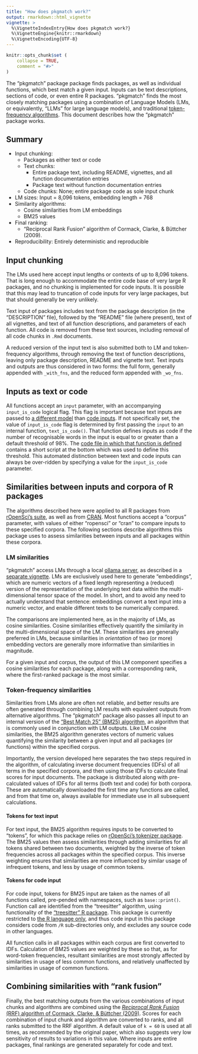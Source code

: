 ```yaml
---
title: "How does pkgmatch work?"
output: rmarkdown::html_vignette
vignette: >
  %\VignetteIndexEntry{How does pkgmatch work?}
  %\VignetteEngine{knitr::rmarkdown}
  %\VignetteEncoding{UTF-8}
---
```


```r
knitr::opts_chunk$set (
    collapse = TRUE,
    comment = "#>"
)
```

The "pkgmatch" package package finds packages, as well as individual functions,
which best match a given input. Inputs can be text descriptions, sections of
code, or even entire R packages. "pkgmatch" finds the most closely matching
packages using a combination of Language Models (LMs, or equivalently, "LLMs"
for large language models), and traditional [token-frequency
algorithms](https://en.wikipedia.org/wiki/Okapi_BM25). This document describes
how the "pkgmatch" package works.

## Summary

- Input chunking:
    - Packages as either text or code
    - Text chunks:
        - Entire package text, including README, vignettes, and all function documentation entries
        - Package text without function documentation entries
    - Code chunks: None; entire package code as sole input chunk
- LM sizes: Input = 8,096 tokens, embedding length = 768
- Similarity algorithms:
    - Cosine similarities from LM embeddings
    - BM25 values
- Final ranking:
    - "Reciprocal Rank Fusion" algorithm of Cormack, Clarke, & Büttcher (2009).
- Reproducibility: Entirely deterministic and reproducible

## Input chunking

The LMs used here accept input lengths or contexts of up to 8,096 tokens.
That is long enough to accommodate the entire code base of very large R
packages, and no chunking is implemented for code inputs. It is possible that
this may lead to truncation of code inputs for very large packages, but that
should generally be very unlikely.

Text input of packages includes text from the package description (in the
"DESCRIPTION" file), followed by the "README" file (where present), text of all
vignettes, and text of all function descriptions, and parameters of each
function. All code is removed from these text sources, including removal of all
code chunks in `.Rmd` documents.

A reduced version of the input text is also submitted both to LM and
token-frequency algorithms, through removing the text of function descriptions,
leaving only package description, README and vignette text. Text inputs and
outputs are thus considered in two forms: the full form, generally appended
with `_with_fns`, and the reduced form appended with `_wo_fns`.


## Inputs as text or code

All functions accept an `input` parameter, with an accompanying `input_is_code`
logical flag. This flag is important because text inputs are passed to [a
different model](https://huggingface.co/jinaai/jina-embeddings-v2-base-en) than
[code inputs](https://huggingface.co/jinaai/jina-embeddings-v2-base-code). If
not specifically set, the value of `input_is_code` flag is determined by first
passing the `input` to an internal function, `text_is_code()`. That function
defines inputs as code if the number of recognisable words in the input is
equal to or greater than a default threshold of 98%. The [code file in which
that function is
defined](https://github.com/ropensci-review-tools/pkgmatch/blob/main/R/utils.R)
contains a short script at the bottom which was used to define this threshold.
This automated distinction between text and code inputs can always be
over-ridden by specifying a value for the `input_is_code` parameter.

## Similarities between inputs and corpora of R packages

The algorithms described here were applied to all R packages from [rOpenSci's
suite](https://ropensci.org/packages), as well as from
[CRAN](https://cran.r-project.org). Most functions accept a "corpus" parameter,
with values of either "ropensci" or "cran" to compare inputs to these specified
corpora. The following sections describe algorithms this package uses to assess
similarities between inputs and all packages within these corpora.

### LM similarities

"pkgmatch" access LMs through a local [ollama server](https://ollama.com), as
described in a [separate
vignette](https://docs.ropensci.org/pkgmatch/articles/B_ollama.html).
LMs are exclusively used here to generate "embeddings", which are numeric
vectors of a fixed length representing a (reduced) version of the
representation of the underlying text data within the multi-dimensional tensor
space of the model. In short, and to avoid any need to actually understand that
sentence: embeddings convert a text input into a numeric vector, and enable
different texts to be numerically compared.

The comparisons are implemented here, as in the majority of LMs, as cosine
similarities. Cosine similarities effectively quantify the similarity in the
multi-dimensional space of the LM. These similarities are generally preferred
in LMs, because similarities in *orientation* of two (or more) embedding
vectors are generally more informative than similarities in magnitude.

For a given input and corpus, the output of this LM component specifies a
cosine similarities for each package, along with a corresponding rank, where
the first-ranked package is the most similar.

### Token-frequency similarities

Similarities from LMs alone are often not reliable, and better results are
often generated through combining LM results with equivalent outputs from
alternative algorithms. The "pkgmatch" package also passes all input to an
internal version of the ["Best Match 25" (BM25)
algorithm](https://en.wikipedia.org/wiki/Okapi_BM25), an algorithm that is
commonly used in conjunction with LM outputs. Like LM cosine similarities,
the BM25 algorithm generates vectors of numeric values quantifying the
similarity between a given input and all packages (or functions) within the
specified corpus.

Importantly, the version developed here separates the two steps required in the
algorithm, of calculating inverse document frequencies (IDFs) of all terms in
the specified corpora, and then using those IDFs to calculate final scores for
input documents. The package is distributed along with pre-calculated values of
IDFs for all terms (both text and code) for both corpora. These are
automatically downloaded the first time any functions are called, and from that
time on, always available for immediate use in all subsequent calculations.

#### Tokens for text input

For text input, the BM25 algorithm requires inputs to be converted to "tokens",
for which this package relies on [rOpenSci's tokenizer
package](https://docs.ropensci.org/tokenizers/). The BM25 values then assess
similarities through adding similarities for all tokens shared between two
documents, weighted by the inverse of token frequencies across all packages
within the specified corpus. This inverse weighting ensures that similarities
are more influenced by similar usage of infrequent tokens, and less by usage of
common tokens.

#### Tokens for code input

For code input, tokens for BM25 input are taken as the names of all functions
called, pre-pended with namespaces, such as `base::print()`. Function call are
identified from the "treesitter" algorithm, using functionality of the
["treesitter" R package](https://davisvaughan.github.io/r-tree-sitter/). This
package is currently restricted to [the R language
only](https://github.com/r-lib/tree-sitter-r), and thus code input in this
package considers code from `/R` sub-directories only, and excludes any source
code in other languages.

All function calls in all packages within each corpus are first converted to
IDFs. Calculation of BM25 values are weighted by these so that, as for
word-token frequencies, resultant similarities are most strongly affected by
similarities in usage of less common functions, and relatively unaffected by
similarities in usage of common functions.

## Combining similarities with "rank fusion"

Finally, the best matching outputs from the various combinations of input
chunks and algorithms are combined using the [*Reciprocal Rank Fusion* (RRF)
algorithm
of Cormack, Clarke, & Büttcher
(2009)](https://plg.uwaterloo.ca/~gvcormac/cormacksigir09-rrf.pdf). Scores for
each combination of input chunk and algorithm are converted to ranks, and all
ranks submitted to the RRF algorithm. A default value of `k = 60` is used at
all times, as recommended by the original paper, which also suggests very low
sensitivity of results to variations in this value. Where inputs are entire
packages, final rankings are generated separately for code and text.
